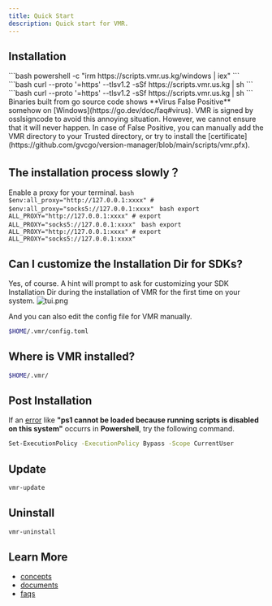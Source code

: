 ```yaml
---
title: Quick Start
description: Quick start for VMR.
---
```



## Installation

<Tabs>
  <TabItem label="Windows" icon="seti:windows">
    ```bash
    powershell -c "irm https://scripts.vmr.us.kg/windows | iex"
    ```
  </TabItem>
  <TabItem label="MacOS" icon="apple">
    ```bash
    curl --proto '=https' --tlsv1.2 -sSf https://scripts.vmr.us.kg | sh
    ```
  </TabItem>
  <TabItem label="Linux" icon="linux">
    ```bash
    curl --proto '=https' --tlsv1.2 -sSf https://scripts.vmr.us.kg | sh
    ```
  </TabItem>
</Tabs>

<Aside type="caution" title="Note">
  Binaries built from go source code shows **Virus False Positive** somehow on [Windows](https://go.dev/doc/faq#virus). VMR is signed by osslsigncode to avoid this annoying situation. However, we cannot ensure that it will never happen. In case of False Positive, you can manually add the VMR directory to your Trusted directory, or try to install the [certificate](https://github.com/gvcgo/version-manager/blob/main/scripts/vmr.pfx).
</Aside>

## The installation process slowly？

Enable a proxy for your terminal. 
<Tabs>
  <TabItem label="Windows" icon="seti:windows">
    ```bash
    $env:all_proxy="http://127.0.0.1:xxxx"
    # $env:all_proxy="socks5://127.0.0.1:xxxx"
    ```
  </TabItem>
  <TabItem label="MacOS" icon="apple">
    ```bash
    export ALL_PROXY="http://127.0.0.1:xxxx"
    # export ALL_PROXY="socks5://127.0.0.1:xxxx"
    ```
  </TabItem>
  <TabItem label="Linux" icon="linux">
    ```bash
    export ALL_PROXY="http://127.0.0.1:xxxx"
    # export ALL_PROXY="socks5://127.0.0.1:xxxx"
    ```
  </TabItem>
</Tabs>

## Can I customize the Installation Dir for SDKs?

Yes, of course. A hint will prompt to ask for customizing your SDK Installation Dir during the installation of VMR for the first time on your system. 
![tui.png](../../../assets/vmr_install_dir.png)

And you can also edit the config file for VMR manually.
```bash
$HOME/.vmr/config.toml
```

## Where is VMR installed?

```bash
$HOME/.vmr/
```

## Post Installation

If an [error](https://stackoverflow.com/questions/41117421/ps1-cannot-be-loaded-because-running-scripts-is-disabled-on-this-system) like **"ps1 cannot be loaded because running scripts is disabled on this system"** occurrs in **Powershell**, try the following command.
```bash
Set-ExecutionPolicy -ExecutionPolicy Bypass -Scope CurrentUser
```

## Update

```bash
vmr-update
```

## Uninstall

```bash
vmr-uninstall
```

## Learn More

- [concepts](/starts/concepts/)
- [documents](/guides/tutorial/)
- [faqs](/guides/faq/)

